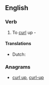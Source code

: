 ==English==

===Verb===
{{en-verb}}

# {{transitive|rare}} To [[curl]] up - {{w|Alfred Tennyson}}

====Translations====
{{trans-top|curl up}}
* Dutch: {{t|nl|krullen}}
{{trans-mid}}
{{trans-bottom}}

===Anagrams===
* [[curl up#English|curl up]], [[curl-up#English|curl-up]]